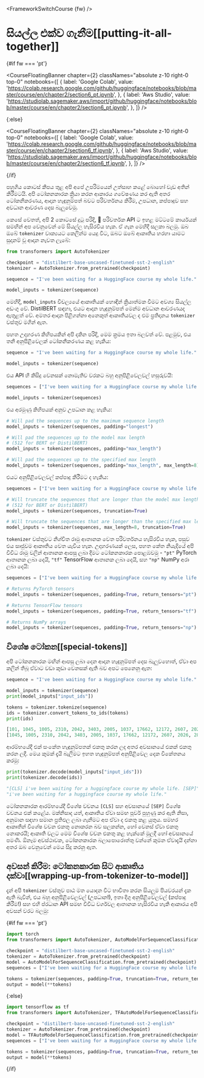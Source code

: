 <FrameworkSwitchCourse {fw} />

# සියල්ල එක්ව ගැනීම[[putting-it-all-together]]

{#if fw === 'pt'}

<CourseFloatingBanner
  chapter={2}
  classNames="absolute z-10 right-0 top-0"
  notebooks={[
    {
      label: 'Google Colab',
      value:
        'https://colab.research.google.com/github/huggingface/notebooks/blob/master/course/en/chapter2/section6_pt.ipynb',
    },
    {
      label: 'Aws Studio',
      value:
        'https://studiolab.sagemaker.aws/import/github/huggingface/notebooks/blob/master/course/en/chapter2/section6_pt.ipynb',
    },
  ]}
/>

{:else}

<CourseFloatingBanner
  chapter={2}
  classNames="absolute z-10 right-0 top-0"
  notebooks={[
    {
      label: 'Google Colab',
      value:
        'https://colab.research.google.com/github/huggingface/notebooks/blob/master/course/en/chapter2/section6_tf.ipynb',
    },
    {
      label: 'Aws Studio',
      value:
        'https://studiolab.sagemaker.aws/import/github/huggingface/notebooks/blob/master/course/en/chapter2/section6_tf.ipynb',
    },
  ]}
/>

{/if}

පහුගිය කොටස් කීපය තුළ අපි අපේ උපරිමයෙන් උත්සාහ කළේ බොහෝ වැඩ අතින් කිරීමටයි. අපි ටෝකනකාරක ක්‍රියා කරන ආකාරය ගවේෂණය කර ඇති අතර ටෝකනීකරණය, ආදාන හැඳුනුම්පත් බවට පරිවර්තනය කිරීම, උපධාන, කප්පාදුව සහ අවධාන ආවරණ දෙස බැලුවෙමු.

කෙසේ වෙතත්, අපි 2 කොටසේ දුටු පරිදි, 🤗 පරිවර්තක API ට ඉහළ මට්ටමේ කාර්යයක් සමඟින් අප වෙනුවෙන් මේ සියල්ල හැසිරවිය හැක. ඒ ගැන මෙහිදී සලකා බලමු. ඔබ ඔබේ `tokenizer` වාක්‍යයට කෙලින්ම යෙදු විට, ඔබට ඔබේ ආකෘතිය හරහා යාමට සුදානම් වූ ආදාන නැවත ලැබේ:

```py
from transformers import AutoTokenizer

checkpoint = "distilbert-base-uncased-finetuned-sst-2-english"
tokenizer = AutoTokenizer.from_pretrained(checkpoint)

sequence = "I've been waiting for a HuggingFace course my whole life."

model_inputs = tokenizer(sequence)
```

මෙහිදී, `model_inputs` විචල්‍යයේ ආකෘතියක් හොඳින් ක්‍රියාත්මක වීමට අවශ්‍ය සියල්ල අඩංගු වේ. DistilBERT සඳහා, එයට ආදාන හැඳුනුම්පත් මෙන්ම අවධාන ආවරණයද ඇතුළත් වේ. අමතර ආදාන පිළිගන්නා අනෙකුත් ආකෘතියවල ද එම ප්‍රතිදානය `tokenizer` වස්තුව මගින් ඇත.

පහත උදාහරණ කිහිපයකින් අපි දකින පරිදි, මෙම ක්‍රමය ඉතා බලවත් වේ. පළමුව, එය තනි අනුපිළිවෙලක් ටෝකනිකරණය කළ හැකිය:

```py
sequence = "I've been waiting for a HuggingFace course my whole life."

model_inputs = tokenizer(sequence)
```

එය API හි කිසිදු වෙනසක් නොමැතිව වරකට බහු අනුපිළිවෙලවල් හසුරුවයි:

```py
sequences = ["I've been waiting for a HuggingFace course my whole life.", "So have I!"]

model_inputs = tokenizer(sequences)
```

එය අරමුණු කිහිපයක් අනුව උපධාන කළ හැකිය:

```py
# Will pad the sequences up to the maximum sequence length
model_inputs = tokenizer(sequences, padding="longest")

# Will pad the sequences up to the model max length
# (512 for BERT or DistilBERT)
model_inputs = tokenizer(sequences, padding="max_length")

# Will pad the sequences up to the specified max length
model_inputs = tokenizer(sequences, padding="max_length", max_length=8)
```

එයට අනුපිළිවෙලවල් කප්පාදු කිරීමට ද හැකිය:

```py
sequences = ["I've been waiting for a HuggingFace course my whole life.", "So have I!"]

# Will truncate the sequences that are longer than the model max length
# (512 for BERT or DistilBERT)
model_inputs = tokenizer(sequences, truncation=True)

# Will truncate the sequences that are longer than the specified max length
model_inputs = tokenizer(sequences, max_length=8, truncation=True)
```

`tokenizer` වස්තුවට නිශ්චිත රාමු ආතානක වෙත පරිවර්තනය හැසිරවිය හැක, පසුව එය සෘජුවම ආකෘතිය වෙත යැවිය හැක. උදාහරණයක් ලෙස, පහත කේත නියැදියේ අපි විවිධ රාමු වලින් ආතානක ආපසු ලබා දීමට ටෝකනකාරක පොළඹවමු - `"pt"` PyTorch ආතානක ලබා දෙයි, `"tf"` TensorFlow ආතානක ලබා දෙයි, සහ `"np"` NumPy අරා ලබා දෙයි:

```py
sequences = ["I've been waiting for a HuggingFace course my whole life.", "So have I!"]

# Returns PyTorch tensors
model_inputs = tokenizer(sequences, padding=True, return_tensors="pt")

# Returns TensorFlow tensors
model_inputs = tokenizer(sequences, padding=True, return_tensors="tf")

# Returns NumPy arrays
model_inputs = tokenizer(sequences, padding=True, return_tensors="np")
```

## විශේෂ ටෝකන[[special-tokens]]

අපි ටෝකනකාරක මඟින් ආපසු ලබා දෙන ආදාන හැඳුනුම්පත් දෙස බැලුවහොත්, ඒවා අප කලින් තිබූ ඒවාට වඩා කුඩා වෙනසක් ඇති බව අපට පෙනෙනු ඇත:

```py
sequence = "I've been waiting for a HuggingFace course my whole life."

model_inputs = tokenizer(sequence)
print(model_inputs["input_ids"])

tokens = tokenizer.tokenize(sequence)
ids = tokenizer.convert_tokens_to_ids(tokens)
print(ids)
```

```python out
[101, 1045, 1005, 2310, 2042, 3403, 2005, 1037, 17662, 12172, 2607, 2026, 2878, 2166, 1012, 102]
[1045, 1005, 2310, 2042, 3403, 2005, 1037, 17662, 12172, 2607, 2026, 2878, 2166, 1012]
```

ආරම්භයේදී එක් සංකේත හැඳුනුම්පතක් එකතු කරන ලද අතර අවසානයේ එකක් එකතු කරන ලදී. මෙය කුමක් දැයි බැලීමට ඉහත හැඳුනුම්පත් අනුපිළිවෙල දෙක විකේතනය කරමු:

```py
print(tokenizer.decode(model_inputs["input_ids"]))
print(tokenizer.decode(ids))
```

```python out
"[CLS] i've been waiting for a huggingface course my whole life. [SEP]"
"i've been waiting for a huggingface course my whole life."
```

ටෝකනකාරක ආරම්භයේදී විශේෂ වචනය `[CLS]` සහ අවසානයේ `[SEP]` විශේෂ වචනය එක් කළේය. මක්නිසාද යත්, ආකෘතිය ඒවා සමඟ පූර්ව පුහුණු කර ඇති නිසා, අනුමාන සඳහා සමාන ප්‍රතිඵල ලබා ගැනීමට අප ඒවා ද එකතු කළ යුතුය. සමහර ආකෘතීන් විශේෂ වචන එකතු නොකරන බව සලකන්න, හෝ වෙනස් ඒවා එකතු නොකරයි; ආකෘති වලට මෙම විශේෂ වචන එකතු කළ හැක්කේ මුලදී හෝ අවසානයේ පමණි. ඕනෑම අවස්ථාවක, ටෝකනකාරක බලාපොරොත්තු වන්නේ කුමන ඒවාදැයි දන්නා අතර ඔබ වෙනුවෙන් මෙය සිදු කරනු ඇත.

## අවසන් කිරීම: ටෝකනකාරක සිට ආකෘතිය දක්වා[[wrapping-up-from-tokenizer-to-model]]

දැන් අපි `tokenizer` වස්තුව පාඨ මත යොදන විට භාවිතා කරන සියලුම පියවරයන් දැක ඇති බැවින්, එය බහු අනුපිළිවෙලවල් (උපධාන!), ඉතා දිගු අනුපිළිවෙලවල් (කප්පාදු කිරීම!) සහ එහි ප්රධාන API සමඟ විවිධ වර්ගවල ආතානක හැසිරවිය හැකි ආකාරය අපි අවසන් වරට බලමු:

{#if fw === 'pt'}

```py
import torch
from transformers import AutoTokenizer, AutoModelForSequenceClassification

checkpoint = "distilbert-base-uncased-finetuned-sst-2-english"
tokenizer = AutoTokenizer.from_pretrained(checkpoint)
model = AutoModelForSequenceClassification.from_pretrained(checkpoint)
sequences = ["I've been waiting for a HuggingFace course my whole life.", "So have I!"]

tokens = tokenizer(sequences, padding=True, truncation=True, return_tensors="pt")
output = model(**tokens)
```

{:else}

```py
import tensorflow as tf
from transformers import AutoTokenizer, TFAutoModelForSequenceClassification

checkpoint = "distilbert-base-uncased-finetuned-sst-2-english"
tokenizer = AutoTokenizer.from_pretrained(checkpoint)
model = TFAutoModelForSequenceClassification.from_pretrained(checkpoint)
sequences = ["I've been waiting for a HuggingFace course my whole life.", "So have I!"]

tokens = tokenizer(sequences, padding=True, truncation=True, return_tensors="tf")
output = model(**tokens)
```

{/if}

